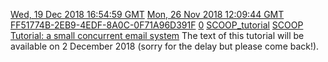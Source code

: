 [[Property:modification_date|Wed, 19 Dec 2018 16:54:59 GMT]]
[[Property:publication_date|Mon, 26 Nov 2018 12:09:44 GMT]]
[[Property:uuid|FF51774B-2EB9-4EDF-8A0C-0F71A96D391F]]
[[Property:weight|0]]
[[Property:title|SCOOP_tutorial]]
[[Property:link_title|SCOOP Tutorial: a small concurrent email system]]
{{UnderConstruction|Work in progress}}
The text of this tutorial will be available on 2 December 2018 (sorry for the delay but please come back!).